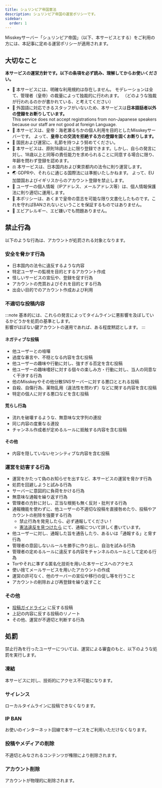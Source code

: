 ```yaml
---
title: シュリンピア帝国憲法
description: シュリンピア帝国の運営ポリシーです。
sidebar:
  order: 1
---
```


<Stub />

Misskeyサーバー「シュリンピア帝国」（以下、本サービスとする）をご利用の方には、本記事に定める運営ポリシーが適用されます。

## 大切なこと

**本サービスの運営方針です。以下の条項を必ず読み、理解してからお使いください。**

- 🚫 本サービスには、明確な利用規約は存在しません。
モデレーションは全て、管理者（皇帝）の裁量によって独裁的に行われます。
（どのような独裁が行われるのかが書かれている、と考えてください）
- 🎌 外国語に対応できるスタッフがいないため、本サービスは**日本語話者以外の登録をお断りしています。**<br/>This service does not accept registrations from non-Japanese speakers because our staff are not good at foreign Language.
- 🤝 本サービスは、皇帝：海老瀬るちかの個人利用を目的としたMisskeyサーバーです。
よって、**皇帝との交流を拒絶する方の登録を固くお断りします。**
- 💟 国民および運営に、礼節を持つよう努めてください。
- 🔞 本サービスは、原則18歳以上に限り登録できます。しかし、自らの発言に対し、18歳以上と同等の責任能力を求められることに同意する場合に限り、年齢を問わず登録を認めます。
- ⚖️ 本サービスは、日本国内および東京都内の法令に則り運営します。
- 🌏 GDPRや、それらに通じる国際法には準拠いたしかねます。
よって、EU加盟国およびイギリスからのアカウント登録を禁止します。
- 🔐 ユーザーの個人情報（IPアドレス、メールアドレス等）は、個人情報保護法に則り適切に運用します。
- 📝 本ポリシーは、あくまで皇帝の意志を可能な限り文書化したものです。これを守ればBANされないということを保証するものではありません。
- 🦐 エビアレルギー、エビ嫌いでも問題ありません。

## 禁止行為

以下のような行為は、アカウントが処罰される対象となります。

### 安全を脅かす行為

- 日本国内の法令に違反するような内容
- 特定ユーザーの監視を目的とするアカウント作成
- 怪しいサービスの宣伝や、登録を促す行為
- アカウントの売買およびそれを目的とする行為
- 出会い目的でのアカウント作成および利用

### 不適切な投稿内容
:::note
基本的には、これらの発言によってタイムラインに悪影響を及ぼしているかどうかを処罰の基準とします。<br/>
影響がほぼない鍵アカウントの運用であれば、ある程度黙認とします。
:::

#### ネガティブな投稿

- 他ユーザーとの喧嘩
- 過度な暴言や、不穏となる内容を含む投稿
- 他ユーザーの趣味や行動に対し、強すぎる否定を含む投稿
- 他ユーザーの趣味嗜好に対する個々の楽しみ方・行動に対し、当人の同意なく干渉する行為
- 他のMisskeyやその他分散SNSサーバーに対する悪口ととれる投稿
- 自殺、自傷行為、薬物乱用（違法性を問わず）などに関する内容を含む投稿
- 特定の個人に対する悪口などを含む投稿

#### 荒らし行為

- 流れを破壊するような、無意味な文字列の連投
- 同じ内容の度重なる連投
- チャンネル作成者が定めるルールに抵触する内容を含む投稿

#### その他

- 内容を隠していないセンシティブな内容を含む投稿

### 運営を妨害する行為

- 運営をかたって偽のお知らせを出すなど、本サービスの運営を脅かす行為
- 処罰を回避しようと試みる行為
- サーバーに意図的に負荷をかける行為
- 無意味な通報を繰り返す行為
- 管理者の方針に対し、正当な根拠も無く反対・批判する行為
- 通報機能を使わずに、他ユーザーの不適切な投稿を直接咎めたり、投稿やアカウントの削除を強要する行為
    - 禁止行為を発見したら、必ず通報してください！
    - [憲法違反を見つけたら](/hints/report-abuse) にて、通報について詳しく書いています。
- 他ユーザーに対し、通報した旨を通告したり、あるいは「通報する」と脅す行為
- 管理者の意図しないルールを勝手に作り出し、自治を試みる行為
- 管理者の定めるルールに違反する内容をチャンネルのルールとして定める行為
- Torやそれに準ずる匿名化技術を用いた本サービスへのアクセス
- 使い捨てメールサービスを用いたアカウントの作成
- 運営の許可なく、他のサーバーの宣伝や移行の促し等を行うこと
- アカウントの削除および再登録を繰り返すこと

### その他

- [投稿ガイドライン](/guidelines/creating-note) に反する投稿
- 上記の内容に反する投稿のリノート
- その他、運営が不適切と判断する行為

## 処罰

禁止行為を行ったユーザーについては、運営による審査のもと、以下のような処罰を実行します。 

### 凍結

本サービスに対し、技術的にアクセス不可能になります。

### サイレンス

ローカルタイムラインに投稿できなくなります。

### IP BAN

お使いのインターネット回線で本サービスをご利用いただけなくなります。

### 投稿やメディアの削除

不適切とみなされるコンテンツが権限により削除されます。

### アカウント削除

アカウントが物理的に削除されます。
